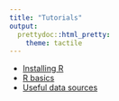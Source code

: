 ```yaml
---
title: "Tutorials"
output: 
  prettydoc::html_pretty:
    theme: tactile
---
```


* [Installing R](tutorial/r_install.html)
* [R basics](tutorial/r_basics.html)
* [Useful data sources](tutorial/data.html)